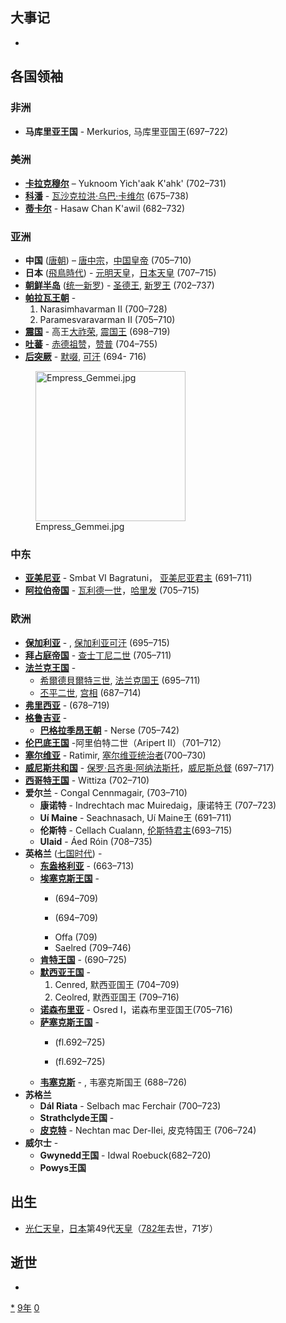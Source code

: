 {{yearTOC|709|唐'''[[景龙|景龙]]三年'''；日本'''[[和銅|和銅]]二年'''}}

== 大事记 ==
*

== 各国领袖 ==
===非洲===
* '''马库里亚王国''' - Merkurios, 马库里亚国王(697–722)

===美洲===
*'''[[卡拉克穆尔|卡拉克穆尔]]''' – Yuknoom Yich'aak K'ahk' (702–731)
*'''[[科潘|科潘]]''' - [[瓦沙克拉洪·乌巴·卡维尔|瓦沙克拉洪·乌巴·卡维尔]] (675–738)
*'''[[蒂卡尔|蒂卡尔]]''' - Hasaw Chan K'awil (682–732)

===亚洲===
*'''中国''' ([[唐朝|唐朝]]) – [[唐中宗|唐中宗]]，[[中国皇帝|中国皇帝]] (705–710)
*'''日本''' ([[飛鳥時代|飛鳥時代]]) - [[元明天皇|元明天皇]]，[[日本天皇|日本天皇]] (707–715)
*'''[[朝鲜半岛|朝鲜半岛]]''' ([[统一新罗|统一新罗]]) - [[圣德王|圣德王]], [[新罗君主列表|新罗王]] (702–737)
*'''[[帕拉瓦王朝|帕拉瓦王朝]]''' - 
*#Narasimhavarman II (700–728)
*#Paramesvaravarman II (705–710)
*'''[[渤海国|震国]]''' - 高王[[大祚荣|大祚荣]], [[渤海国君主列表|震国王]] (698–719)
*'''[[吐蕃|吐蕃]]''' - [[赤德祖赞|赤德祖赞]]，[[吐蕃君主列表|赞普]] (704–755)
* '''[[后突厥|后突厥]]''' -  [[默啜|默啜]], [[突厥可汗列表|可汗]] (694- 716)
[[File:Empress_Gemmei.jpg|240px]]
===中东===
*'''[[亚美尼亚|亚美尼亚]]''' - Smbat VI Bagratuni， [[亚美尼亚君主列表|亚美尼亚君主]] (691–711)
*'''[[阿拉伯帝国|阿拉伯帝国]]''' - [[瓦利德一世_(哈里發)|瓦利德一世]]，[[倭马亚王朝|哈里发]] (705–715)

===欧洲===
*'''[[保加利亚第一帝国|保加利亚]]''' - {{link-en|特尔维尔|Tervel of Bulgaria}}, [[保加利亚君主列表|保加利亚可汗]] (695–715)
*'''[[拜占庭帝国|拜占庭帝国]]''' - [[查士丁尼二世|查士丁尼二世]] (705–711)
*'''[[法兰克王国|法兰克王国]]''' -
**[[希爾德貝爾特三世|希爾德貝爾特三世]], [[法兰克国王列表|法兰克国王]] (695–711)
**[[丕平二世|丕平二世]], [[宫相|宫相]] (687–714)
*'''[[弗里西亚|弗里西亚]]''' - {{link-en|雷德白|Radbod, King of the Frisians}} (678–719)
*'''[[格鲁吉亚历史|格鲁吉亚]]''' -
**'''[[巴格拉季昂王朝|巴格拉季昂王朝]]''' - Nerse (705–742)
*'''[[伦巴底王国|伦巴底王国]]''' -阿里伯特二世（Aripert II）（701–712）
*'''[[塞尔维亚|塞尔维亚]]''' - Ratimir, [[塞尔维亚君主列表|塞尔维亚统治者]](700–730)
*'''[[威尼斯共和国|威尼斯共和国]]''' - [[保罗·吕齐奥·阿纳法斯托|保罗·吕齐奥·阿纳法斯托]]，[[威尼斯总督|威尼斯总督]] (697–717)
*'''[[西哥特王国|西哥特王国]]''' - Wittiza (702–710)
*'''爱尔兰''' - Congal Cennmagair, {{link-en|爱尔兰高王|List of High Kings of Ireland}} (703–710)
**'''康诺特''' - Indrechtach mac Muiredaig，康诺特王 (707–723)
**'''Uí Maine''' - Seachnasach, Uí Maine王 (691–711)
**'''伦斯特''' - Cellach Cualann, [[伦斯特君主列表|伦斯特君主]](693–715)
**'''Ulaid''' - Áed Róin (708–735)
*'''英格兰''' ([[七国时代|七国时代]]) - 
**'''[[东盎格利亚|东盎格利亚]]''' - {{link-en|埃尔德伍尔夫|Ealdwulf of East Anglia}} (663–713)
**'''[[埃塞克斯王国|埃塞克斯王国]]''' -
***{{link-en|西赫赫德|Sigeheard of Essex}} (694–709)
***{{link-en|萨瓦夫瑞德|Swæfred of Essex}} (694–709)
***Offa (709)
***Saelred (709–746)
**'''[[肯特王国|肯特王国]]''' - {{link-en|威特瑞德|Wihtred of Kent}} (690–725)
**'''[[默西亚王国|默西亚王国]]''' - 
**#Cenred, 默西亚国王 (704–709)
**#Ceolred, 默西亚国王 (709–716)
**'''[[诺森布里亚|诺森布里亚]]''' - Osred I，诺森布里亚国王(705–716)
**'''[[萨塞克斯王国|萨塞克斯王国]]''' -
***{{link-en|内特尔姆|Nothelm of Sussex}} (fl.692–725)
***{{link-en|沃茨|Watt of Sussex}} (fl.692–725)
**'''[[韦塞克斯|韦塞克斯]]''' - {{link-en|伊尼 (威塞克斯)|Ine of Wessex|伊尼}}, 韦塞克斯国王 (688–726)
*'''苏格兰'''
**'''Dál Riata''' - Selbach mac Ferchair (700–723)
**'''Strathclyde王国''' -
**'''[[皮克特人|皮克特]]''' - Nechtan mac Der-Ilei, 皮克特国王 (706–724)
*'''威尔士''' -
**'''Gwynedd王国''' - Idwal Roebuck(682–720)
**'''Powys王国'''

== 出生 ==
* [[光仁天皇|光仁天皇]]，[[日本|日本]]第49代[[天皇|天皇]]（[[782年|782年]]去世，71岁）

== 逝世 ==
{{Wikisource year mention}}
*

[[Category:709年|*]]
[[Category:700年代|9年]]
[[Category:8世纪各年|0]]